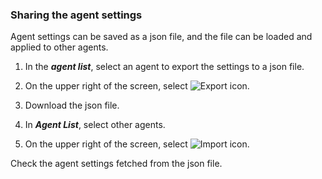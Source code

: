### Sharing the agent settings

Agent settings can be saved as a json file, and the file can be loaded and applied to other agents.

1.  In the **_agent list_**, select an agent to export the settings to a json file.

2.  On the upper right of the screen, select ![Export icon](/img/ico-export.svg). 

3.  Download the json file.

4.  In **_Agent List_**, select other agents. 

5.  On the upper right of the screen, select ![Import icon](/img/ico-import.svg).

Check the agent settings fetched from the json file.
